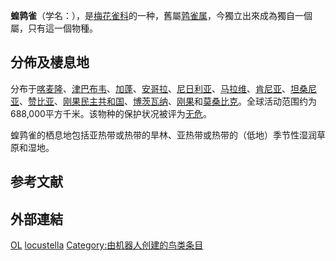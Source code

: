 {{noteTA
|G1=unit
}}
{{Speciesbox
| image = PaludipasserLocustellaGronvold.jpg
| status = LC | status_system = IUCN3.1
| genus = Paludipasser
| species = locustella
| authority = ({{link-en|谢菲尔德·艾雷·尼夫|Sheffield Airey Neave|Neave}}, 1909)
| synonyms = 
* ''Ortygospiza locustella'' Neave, 1909
}}

'''蝗鹑雀'''（学名：''{{lang|la|Paludipasser locustella}}''），是[[梅花雀科|梅花雀科]]的一种，舊屬[[鹑雀属|鹑雀属]]{{r|birdlife}}，今獨立出來成為獨自一個屬，只有這一個物種。

==分佈及棲息地==
分布于[[喀麦隆|喀麦隆]]、[[津巴布韦|津巴布韦]]、[[加蓬|加蓬]]、[[安哥拉|安哥拉]]、[[尼日利亚|尼日利亚]]、[[马拉维|马拉维]]、[[肯尼亚|肯尼亚]]、[[坦桑尼亚|坦桑尼亚]]、[[赞比亚|赞比亚]]、[[刚果民主共和国|刚果民主共和国]]、[[博茨瓦纳|博茨瓦纳]]、[[刚果共和国|刚果]]和[[莫桑比克|莫桑比克]]{{r|birdlife}}。全球活动范围约为688,000平方千米{{r|birdlife}}。该物种的保护状况被评为[[无危|无危]]{{r|birdlife}}。

蝗鹑雀的栖息地包括亚热带或热带的旱林、亚热带或热带的（低地）季节性湿润草原和湿地{{r|birdlife}}。

==参考文献==
{{reflist |refs=
<ref name="birdlife">{{cite web| url=http://www.birdlife.org/datazone/speciesfactsheet.php?id=8668&m=0| title=Ortygospiza locustella| publisher=[[国际鸟盟|BirdLife.org]]| access-date=2011-06-27| archive-date=2016-03-04| archive-url=https://web.archive.org/web/20160304220710/http://www.birdlife.org/datazone/speciesfactsheet.php?id=8668&m=0| dead-url=no}}</ref>
}}

==外部連結==
{{Taxonbar}}

[[Category:IUCN红色名录无危物种|OL]]
[[Category:鹑雀属|locustella]]
[[Category:由机器人创建的鸟类条目|Category:由机器人创建的鸟类条目]]
